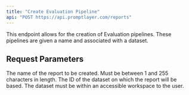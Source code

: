 ```yaml
---
title: "Create Evaluation Pipeline"
api: "POST https://api.promptlayer.com/reports"
---
```


This endpoint allows for the creation of Evaluation pipelines. These pipelines are given a name and associated with a dataset.

## Request Parameters

<ParamField body="name" type="string">
    The name of the report to be created. Must be between 1 and 255 characters in length.
</ParamField>

<ParamField body="test_dataset_id" type="integer">
    The ID of the dataset on which the report will be based. The dataset must be within an accessible workspace to the user.
</ParamField>
